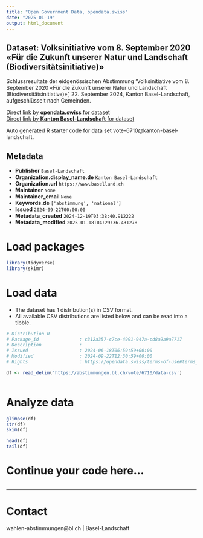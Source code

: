 ```yaml
---
title: "Open Government Data, opendata.swiss"
date: "2025-01-19"
output: html_document
---
```


## Dataset: Volksinitiative vom 8. September 2020 «Für die Zukunft unserer Natur und Landschaft (Biodiversitätsinitiative)»

Schlussresultate der eidgenössischen Abstimmung 'Volksinitiative vom 8. September 2020 «Für die Zukunft unserer Natur und Landschaft (Biodiversitätsinitiative)»', 22. September 2024, Kanton Basel-Landschaft, aufgeschlüsselt nach Gemeinden.

[Direct link by **opendata.swiss** for dataset](https://opendata.swiss/de/dataset/volksinitiative-vom-8-september-2020-fur-die-zukunft-unserer-natur-und-landschaft-biodiversitat1)<br>
[Direct link by **Kanton Basel-Landschaft** for dataset](https://abstimmungen.bl.ch/vote/6710/data)

Auto generated R starter code for data set vote-6710@kanton-basel-landschaft.

## Metadata

- **Publisher** `Basel-Landschaft`
- **Organization.display_name.de** `Kanton Basel-Landschaft`
- **Organization.url** `https://www.baselland.ch`
- **Maintainer** `None`
- **Maintainer_email** `None`
- **Keywords.de** `['abstimmung', 'national']`
- **Issued** `2024-09-22T00:00:00`
- **Metadata_created** `2024-12-19T03:38:40.912222`
- **Metadata_modified** `2025-01-18T04:29:36.431278`


# Load packages

```r

library(tidyverse)
library(skimr)

```

# Load data

-   The dataset has 1 distribution(s) in CSV format.
-   All available CSV distributions are listed below and can be read into a tibble.

```r

# Distribution 0
# Package_id               : c312a357-c7ce-4991-947a-cd8a9a9a7717
# Description              : 
# Issued                   : 2024-06-18T06:59:59+00:00
# Modified                 : 2024-09-22T12:30:59+00:00
# Rights                   : https://opendata.swiss/terms-of-use#terms_by

df <- read_delim('https://abstimmungen.bl.ch/vote/6710/data-csv')



```

# Analyze data

```r

glimpse(df)
str(df)
skim(df)

head(df)
tail(df)

```

# Continue your code here...

```r

```

------------------------------------------------------------------------

# Contact

wahlen-abstimmungen@bl.ch | Basel-Landschaft
